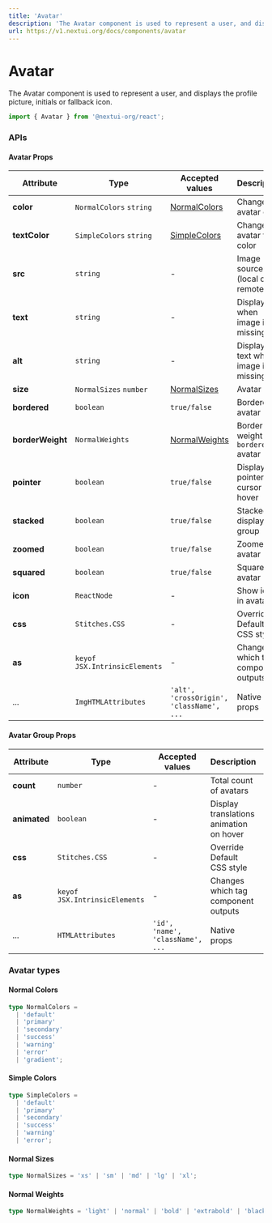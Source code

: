 ```yaml
---
title: 'Avatar'
description: 'The Avatar component is used to represent a user, and displays the profile picture, initials or fallback icon.'
url: https://v1.nextui.org/docs/components/avatar
---
```


# Avatar

The Avatar component is used to represent a user, and displays the profile picture, initials or fallback icon.

```jsx
import { Avatar } from '@nextui-org/react';
```

<CarbonAd />

<Spacer y={2} />

<Playground
  title="Default"
  desc="You can display an avatar with just text or image"
  files={avatarContent.default_avatar}
/>

<Playground
  title="Sizes"
  desc="The `Avatar` comes in 5 sizes and you can also set a custom size in px with `size` property."
  files={avatarContent.size}
/>

<Playground
  title="Colors"
  desc="You can change the color with `color` prop"
  files={avatarContent.color}
/>

<Playground
  title="Bordered"
  desc="You can change the full style to a bordered `Avatar` with the `bordered` property."
  files={avatarContent.bordered}
/>

<Playground
  title="Zoomed"
  desc="You can apply a zoom animation to avatar with the `zoomed` property."
  files={avatarContent.zoomed}
/>

<Playground
  title="Squared"
  desc="You can change the full style to a squared `Avatar` with the `squared` property."
  files={avatarContent.squared}
/>


<Playground
  title="Icon"
  desc="NextUI doesn't use any library or icon font by default, with this we give the freedom to use the one you prefer. In the following example we use [Boxicons](https://boxicons.com/)"
  files={avatarContent.icon}
/>


<Playground
  title="Group"
  desc="You can group several avatars with the parent component `Avatar.Group`"
  files={avatarContent.group}
/>

<Spacer y={3} />

### APIs

<Spacer y={2} />

#### Avatar Props

| Attribute        | Type                          | Accepted values                          | Description                            | Default   |
| ---------------- | ----------------------------- | ---------------------------------------- | -------------------------------------- | --------- |
| **color**        | `NormalColors` `string`       | [NormalColors](#normal-colors)           | Change avatar color                    | `default` |
| **textColor**    | `SimpleColors` `string`       | [SimpleColors](#simple-colors)           | Change avatar text color               | `default` |
| **src**          | `string`                      | -                                        | Image source (local or remote)         | -         |
| **text**         | `string`                      | -                                        | Display text when image is missing     | -         |
| **alt**          | `string`                      | -                                        | Display alt text when image is missing | -         |
| **size**         | `NormalSizes` `number`        | [NormalSizes](#normal-sizes)             | Avatar size                            | `medium`  |
| **bordered**     | `boolean`                     | `true/false`                             | Bordered avatar                        | `false`   |
| **borderWeight** | `NormalWeights`               | [NormalWeights](#normal-weights)         | Border weight for `bordered` avatar    | `normal`  |
| **pointer**      | `boolean`                     | `true/false`                             | Display pointer cursor on hover        | `false`   |
| **stacked**      | `boolean`                     | `true/false`                             | Stacked display group                  | `false`   |
| **zoomed**       | `boolean`                     | `true/false`                             | Zoomed avatar                          | `false`   |
| **squared**      | `boolean`                     | `true/false`                             | Squared avatar                         | `false`   |
| **icon**         | `ReactNode`                   | -                                        | Show icon in avatar                    | -         |
| **css**          | `Stitches.CSS`                | -                                        | Override Default CSS style             | -         |
| **as**           | `keyof JSX.IntrinsicElements` | -                                        | Changes which tag component outputs    | `span`    |
| ...              | `ImgHTMLAttributes`           | `'alt', 'crossOrigin', 'className', ...` | Native props                           | -         |

<Spacer y={2} />

#### Avatar Group Props

| Attribute    | Type                          | Accepted values                  | Description                             | Default |
| ------------ | ----------------------------- | -------------------------------- | --------------------------------------- | ------- |
| **count**    | `number`                      | -                                | Total count of avatars                  | -       |
| **animated** | `boolean`                     | -                                | Display translations animation on hover | `true` |
| **css**      | `Stitches.CSS`                | -                                | Override Default CSS style              | -       |
| **as**       | `keyof JSX.IntrinsicElements` | -                                | Changes which tag component outputs     | `div`   |
| ...          | `HTMLAttributes`              | `'id', 'name', 'className', ...` | Native props                            | -       |

<Spacer y={2} />

### Avatar types

<Spacer y={1} />

#### Normal Colors

```ts
type NormalColors =
  | 'default'
  | 'primary'
  | 'secondary'
  | 'success'
  | 'warning'
  | 'error'
  | 'gradient';
```

#### Simple Colors

```ts
type SimpleColors =
  | 'default'
  | 'primary'
  | 'secondary'
  | 'success'
  | 'warning'
  | 'error';
```

#### Normal Sizes

```ts
type NormalSizes = 'xs' | 'sm' | 'md' | 'lg' | 'xl';
```

#### Normal Weights

```ts
type NormalWeights = 'light' | 'normal' | 'bold' | 'extrabold' | 'black';
```
